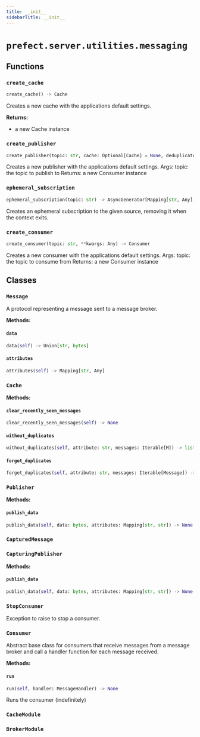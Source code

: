 ```yaml
---
title: __init__
sidebarTitle: __init__
---
```


# `prefect.server.utilities.messaging`

## Functions

### `create_cache` <sup><a href="https://github.com/prefecthq/prefect/blob/main/src/prefect/server/utilities/messaging/__init__.py#L158" target="_blank"><Icon icon="github" style="width: 14px; height: 14px;" /></a></sup>

```python
create_cache() -> Cache
```


Creates a new cache with the applications default settings.

**Returns:**
- a new Cache instance


### `create_publisher` <sup><a href="https://github.com/prefecthq/prefect/blob/main/src/prefect/server/utilities/messaging/__init__.py#L184" target="_blank"><Icon icon="github" style="width: 14px; height: 14px;" /></a></sup>

```python
create_publisher(topic: str, cache: Optional[Cache] = None, deduplicate_by: Optional[str] = None) -> Publisher
```


Creates a new publisher with the applications default settings.
Args:
    topic: the topic to publish to
Returns:
    a new Consumer instance


### `ephemeral_subscription` <sup><a href="https://github.com/prefecthq/prefect/blob/main/src/prefect/server/utilities/messaging/__init__.py#L202" target="_blank"><Icon icon="github" style="width: 14px; height: 14px;" /></a></sup>

```python
ephemeral_subscription(topic: str) -> AsyncGenerator[Mapping[str, Any], Any]
```


Creates an ephemeral subscription to the given source, removing it when the context
exits.


### `create_consumer` <sup><a href="https://github.com/prefecthq/prefect/blob/main/src/prefect/server/utilities/messaging/__init__.py#L213" target="_blank"><Icon icon="github" style="width: 14px; height: 14px;" /></a></sup>

```python
create_consumer(topic: str, **kwargs: Any) -> Consumer
```


Creates a new consumer with the applications default settings.
Args:
    topic: the topic to consume from
Returns:
    a new Consumer instance


## Classes

### `Message` <sup><a href="https://github.com/prefecthq/prefect/blob/main/src/prefect/server/utilities/messaging/__init__.py#L32" target="_blank"><Icon icon="github" style="width: 14px; height: 14px;" /></a></sup>


A protocol representing a message sent to a message broker.


**Methods:**

#### `data` <sup><a href="https://github.com/prefecthq/prefect/blob/main/src/prefect/server/utilities/messaging/__init__.py#L38" target="_blank"><Icon icon="github" style="width: 14px; height: 14px;" /></a></sup>

```python
data(self) -> Union[str, bytes]
```

#### `attributes` <sup><a href="https://github.com/prefecthq/prefect/blob/main/src/prefect/server/utilities/messaging/__init__.py#L41" target="_blank"><Icon icon="github" style="width: 14px; height: 14px;" /></a></sup>

```python
attributes(self) -> Mapping[str, Any]
```

### `Cache` <sup><a href="https://github.com/prefecthq/prefect/blob/main/src/prefect/server/utilities/messaging/__init__.py#L44" target="_blank"><Icon icon="github" style="width: 14px; height: 14px;" /></a></sup>

**Methods:**

#### `clear_recently_seen_messages` <sup><a href="https://github.com/prefecthq/prefect/blob/main/src/prefect/server/utilities/messaging/__init__.py#L46" target="_blank"><Icon icon="github" style="width: 14px; height: 14px;" /></a></sup>

```python
clear_recently_seen_messages(self) -> None
```

#### `without_duplicates` <sup><a href="https://github.com/prefecthq/prefect/blob/main/src/prefect/server/utilities/messaging/__init__.py#L49" target="_blank"><Icon icon="github" style="width: 14px; height: 14px;" /></a></sup>

```python
without_duplicates(self, attribute: str, messages: Iterable[M]) -> list[M]
```

#### `forget_duplicates` <sup><a href="https://github.com/prefecthq/prefect/blob/main/src/prefect/server/utilities/messaging/__init__.py#L54" target="_blank"><Icon icon="github" style="width: 14px; height: 14px;" /></a></sup>

```python
forget_duplicates(self, attribute: str, messages: Iterable[Message]) -> None
```

### `Publisher` <sup><a href="https://github.com/prefecthq/prefect/blob/main/src/prefect/server/utilities/messaging/__init__.py#L59" target="_blank"><Icon icon="github" style="width: 14px; height: 14px;" /></a></sup>

**Methods:**

#### `publish_data` <sup><a href="https://github.com/prefecthq/prefect/blob/main/src/prefect/server/utilities/messaging/__init__.py#L68" target="_blank"><Icon icon="github" style="width: 14px; height: 14px;" /></a></sup>

```python
publish_data(self, data: bytes, attributes: Mapping[str, str]) -> None
```

### `CapturedMessage` <sup><a href="https://github.com/prefecthq/prefect/blob/main/src/prefect/server/utilities/messaging/__init__.py#L85" target="_blank"><Icon icon="github" style="width: 14px; height: 14px;" /></a></sup>

### `CapturingPublisher` <sup><a href="https://github.com/prefecthq/prefect/blob/main/src/prefect/server/utilities/messaging/__init__.py#L90" target="_blank"><Icon icon="github" style="width: 14px; height: 14px;" /></a></sup>

**Methods:**

#### `publish_data` <sup><a href="https://github.com/prefecthq/prefect/blob/main/src/prefect/server/utilities/messaging/__init__.py#L115" target="_blank"><Icon icon="github" style="width: 14px; height: 14px;" /></a></sup>

```python
publish_data(self, data: bytes, attributes: Mapping[str, str]) -> None
```

### `StopConsumer` <sup><a href="https://github.com/prefecthq/prefect/blob/main/src/prefect/server/utilities/messaging/__init__.py#L129" target="_blank"><Icon icon="github" style="width: 14px; height: 14px;" /></a></sup>


Exception to raise to stop a consumer.


### `Consumer` <sup><a href="https://github.com/prefecthq/prefect/blob/main/src/prefect/server/utilities/messaging/__init__.py#L138" target="_blank"><Icon icon="github" style="width: 14px; height: 14px;" /></a></sup>


Abstract base class for consumers that receive messages from a message broker and
call a handler function for each message received.


**Methods:**

#### `run` <sup><a href="https://github.com/prefecthq/prefect/blob/main/src/prefect/server/utilities/messaging/__init__.py#L148" target="_blank"><Icon icon="github" style="width: 14px; height: 14px;" /></a></sup>

```python
run(self, handler: MessageHandler) -> None
```

Runs the consumer (indefinitely)


### `CacheModule` <sup><a href="https://github.com/prefecthq/prefect/blob/main/src/prefect/server/utilities/messaging/__init__.py#L154" target="_blank"><Icon icon="github" style="width: 14px; height: 14px;" /></a></sup>

### `BrokerModule` <sup><a href="https://github.com/prefecthq/prefect/blob/main/src/prefect/server/utilities/messaging/__init__.py#L172" target="_blank"><Icon icon="github" style="width: 14px; height: 14px;" /></a></sup>
